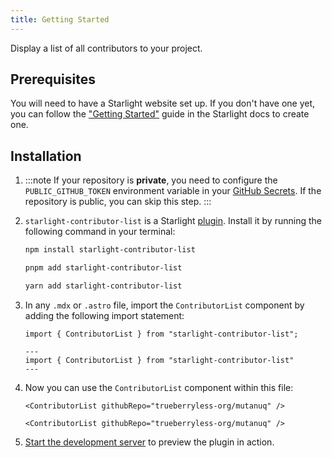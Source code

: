 ```yaml
---
title: Getting Started
---
```


Display a list of all contributors to your project.

## Prerequisites

You will need to have a Starlight website set up.
If you don't have one yet, you can follow the ["Getting Started"](https://starlight.astro.build/getting-started) guide in the Starlight docs to create one.

## Installation


<Steps>

1. :::note
   If your repository is **private**, you need to configure the `PUBLIC_GITHUB_TOKEN` environment variable in your [GitHub Secrets](https://docs.github.com/en/actions/security-for-github-actions/security-guides/using-secrets-in-github-actions). If the repository is public, you can skip this step.
   :::

2. `starlight-contributor-list` is a Starlight [plugin](https://starlight.astro.build/reference/plugins/). Install it by running the following command in your terminal:

    <Tabs syncKey="pkg">

    <TabItem label="npm">

    ```sh
    npm install starlight-contributor-list
    ```

    </TabItem>

    <TabItem label="pnpm">

    ```sh
    pnpm add starlight-contributor-list
    ```

    </TabItem>

    <TabItem label="Yarn">

    ```sh
    yarn add starlight-contributor-list
    ```

    </TabItem>

    </Tabs>

3. In any `.mdx` or `.astro` file, import the `ContributorList` component by adding the following import statement:

    <Tabs syncKey="file">

    <TabItem label="mdx">

    ```mdx
    import { ContributorList } from "starlight-contributor-list";
    ```

    </TabItem>

    <TabItem label="astro">

    ```astro
    ---
    import { ContributorList } from "starlight-contributor-list"
    ---
    ```

    </TabItem>

    </Tabs>

4. Now you can use the `ContributorList` component within this file:

    <Tabs syncKey="file">

    <TabItem label="mdx">

    ```mdx
    <ContributorList githubRepo="trueberryless-org/mutanuq" />
    ```

    </TabItem>

    <TabItem label="astro">

    ```astro
    <ContributorList githubRepo="trueberryless-org/mutanuq" />
    ```

    </TabItem>

    </Tabs>

5. [Start the development server](https://starlight.astro.build/getting-started/#start-the-development-server) to preview the plugin in action.

</Steps>
